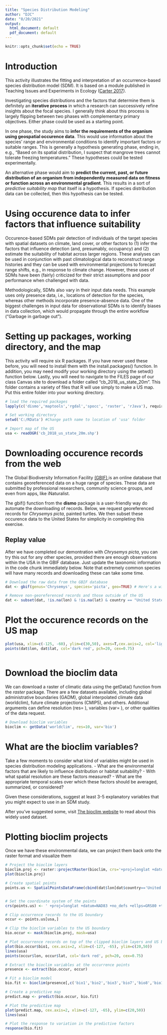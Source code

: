 ---
title: "Species Distribution Modeling"
author: "DJC"
date: "8/20/2021"
output:
  html_document: default
  pdf_document: default
---

```{r setup, include=FALSE}
knitr::opts_chunk$set(echo = TRUE)
```

# Introduction

This activity illustrates the fitting and interpretation of an occurrence-based species distribution model (SDM). It is based on a module published in Teaching Issues and Experiments in Ecology ([Carter 2017](https://tiee.esa.org/vol/v13/issues/data_sets/carter/abstract.html)).

Investigating species distributions and the factors that determine them is definitely an **iterative process** in which a research can successively refine insights about the focal species. I generally think about this process is largely flipping between two phases with complementary primary objectives. Either phase could be used as a starting point. 

In one phase, the study aims to **infer the requirements of the organism using geospatial occurence data**. This would use information about the species' range and environmental conditions to identify important factors or suitable ranges. This is generally a hypothesis generating phase, ending in, e.g., "Based on its spatial distribution, I suspect that mangrove trees cannot tolerate freezing temperatures." These hypotheses could be tested experimentally.

An alternative phase would aim to **predict the current, past, or future distribution of an organism from independently measured data on fitness or function across an environmental gradient**. This results in a sort of *predictive suitability map* that itself is a hypothesis. If species distribution data can be collected, then this hypothesis can be tested.

# Using occurence data to infer factors that influence suitability

Occurence-based SDMs pair detection of individuals of the target species with spatial datasets on climate, land cover, or other factors to (1) infer the factors that influence detection (and, presumably, occupancy) and (2) estimate the suitability of habitat across larger regions. These analyses can be used in conjunction with past climatological data to reconstruct range histories and they can be used with environmental projections to forecast range shifts, e.g., in response to climate change. However, these uses of SDMs have been (fairly) criticized for their strict assumptions and poor performance when challenged with data.

Methodologically, SDMs also vary in their input data needs. This example uses only presence data, i.e., locations of detection for the species, whereas other methods incorporate presence-absence data. One of the biggest challenges in input data for observational SDMs is to identify biases in data collection, which would propagate through the entire workflow ("Garbage in garbage out").

# Setting up packages, working directory, and the map

This activity will require six R packages. If you have never used these before, you will need to install them with the install.packages() function. In addition, you may need modify your working directory using the setwd() function below. Lastly, you will need to navigate to the FILES page of our class Canvas site to download a folder called "cb_2018_us_state_20m". This folder contains a variety of files that R will use simply to make a US map. Put this entire folder into your working directory.

```{r setup2, echo=FALSE, results="hide"}
# load the required packages
lapply(c('dismo','maptools','rgdal','spocc', 'raster', 'rJava'), require, character.only=T)

# Set working directory
setwd('C:/RData') #Change path name to location of 'usa' folder

# Import map of the US
usa <- readOGR('cb_2018_us_state_20m.shp')

```

# Downloading occurence records from the web

The Global Biodiversity Information Facility [(GBIF)](www.gbif.org),is an online database that contains georeferenced data on a huge range of species. These data are submitted by professional researchers, community science groups, and even from apps, like iNaturalist.

The gbif() function from the **dismo** package is a user-friendly way do automate the downloading of records. Below, we request georeferenced records for *Chrysemys picta*, painted turtles. We then subset these occurence data to the United States for simplicity in completing this exercise.

## Replay value

After we have completed our demontration with *Chrysemys picta*, you can try this out for any other species, provided there are enough observations within the USA in the GBIF database. Just update the taxonomic information in the code chunk immediately below. Note that extremely common species will have many records and downloading these can take some time.

```{r data}
# Download the raw data from the GBIF database
dat <- gbif(genus='Chrysemys', species='picta', geo=TRUE) # Here's a widely distributed species

# Remove non-georeferenced records and those outside of the US
dat <- subset(dat, !is.na(lon) & !is.na(lat) & country == "United States")
```

# Plot the occurence records on the US map

```{r, fig.height=7, fig.width = 9}
plot(usa, xlim=c(-125, -60), ylim=c(30,50), axes=T,cex.axis=2, col='light gray')
points(dat$lon, dat$lat, col='dark red', pch=20, cex=0.75)

```
```{r}

```


# Download the bioclim data
We can download a raster of climatic data using the getData() function from the *raster* package. There are a few datasets available, including global administrative boundaries (GADM), global interpolated climate data (worldclim), future climate projections (CMIP5), and others. Additional arguments can define resolution (res= ), variables (var= ), or other qualities of the data request.

```{r}
# Download bioclim variables
bioclim <- getData('worldclim', res=10, var='bio')
```
# What are the bioclim variables?
Take a few moments to consider what kind of variables might be used in species distribution modeling applications.
- What are the environmental factors that are likely to influence distribution or habitat suitability?
- With what spatial resolution are these factors measured?
- What are the appropriate temporal scales over which these factors should be averaged, summarized, or considered?

Given these considerations, suggest at least 3-5 explanatory variables that you might expect to use in an SDM study.

After you've suggested some, visit [The bioclim website](https://www.worldclim.org/data/bioclim.html) to read about this widely used dataset.


# Plotting bioclim projects
Once we have these environmental data, we can project them back onto the raster format and visualize them
```{r}
# Project the bioclim layers
bioclim.proj <- raster::projectRaster(bioclim, crs='+proj=longlat +datum=NAD83 +no_defs +ellps=GRS80 +towgs84=0,0,0')
plot(bioclim.proj)
```

```{r}
# Create spatial points
points.us <- SpatialPointsDataFrame(cbind(dat$lon[dat$country=='United States'], dat$lat[dat$country=='United States']), dat[dat$country=='United States',])


# Set the coordinate system of the points
crs(points.us) <- ' +proj=longlat +datum=NAD83 +no_defs +ellps=GRS80 +towgs84=0,0,0'

# Clip occurrence records to the US boundary
occur <- points.us[usa,]  

# Clip the bioclim variables to the US boundary
bio.occur <- mask(bioclim.proj, mask=usa)

# Plot occurrence records on top of the clipped bioclim layers and US boundary
plot(bio.occur$bio1, cex.axis=2, xlim=c(-127, -65), ylim=c(20,50))
lines(usa)
points(occur$lon, occur$lat, col='dark red', pch=20, cex=0.75)
```

```{r}
# Extract the bioclim variables at the occurrence points
presence <- extract(bio.occur, occur)

# Fit a bioclim model
bio.fit <- bioclim(presence[,c('bio1','bio2','bio3','bio7','bio8','bio12', 'bio15','bio18','bio19')])

# Create a predictive map
predict.map <- predict(bio.occur, bio.fit)

# Plot the predictive map
plot(predict.map, cex.axis=2, xlim=c(-127, -65), ylim=c(20,50))
lines(usa)
```
```{r}
# Plot the response to variation in the predictive factors
response(bio.fit)
```


